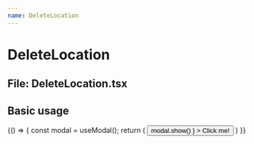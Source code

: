 ```yaml
---
name: DeleteLocation
---
```



# DeleteLocation
## File: DeleteLocation.tsx

## Basic usage

<Playground>
  {() => {
    const modal = useModal();
    return (
      <button onClick={() =>
            modal.show(<DeleteLocation />)
        }
      >
        Click me!
      </button>
    )
  }}
</Playground>